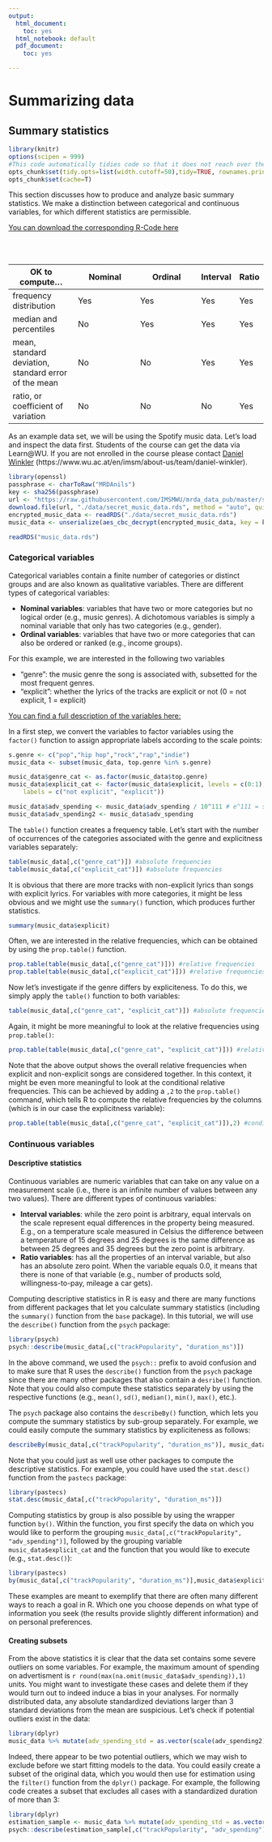 ```yaml
---
output:
  html_document:
    toc: yes
  html_notebook: default
  pdf_document:
    toc: yes

---
```

# Summarizing data

## Summary statistics

```r
library(knitr)
options(scipen = 999)
#This code automatically tidies code so that it does not reach over the page
opts_chunk$set(tidy.opts=list(width.cutoff=50),tidy=TRUE, rownames.print = FALSE, rows.print = 10)
opts_chunk$set(cache=T)
```

This section discusses how to produce and analyze basic summary statistics. We make a distinction between categorical and continuous variables, for which different statistics are permissible.

[You can download the corresponding R-Code here](./Code/04-basic_statistics.R)


<br>
<br>

OK to compute...    | Nominal   | Ordinal   | Interval    | Ratio
------------- | ------------- | ------------- | --- | ---
frequency distribution  | Yes  | Yes  | Yes  | Yes
median and percentiles  | No  | Yes  | Yes  | Yes
mean, standard deviation, standard error of the mean | No  | No  | Yes  | Yes
ratio, or coefficient of variation  | No  | No  | No  | Yes

As an example data set, we will be using the Spotify music data. Let's load and inspect the data first. Students of the course can get the data via Learn\@WU. If you are not enrolled in the course please contact [Daniel Winkler](https://www.wu.ac.at/en/imsm/about-us/team/daniel-winkler) (https://www.wu.ac.at/en/imsm/about-us/team/daniel-winkler).

```r
library(openssl)
passphrase <- charToRaw("MRDAnils")
key <- sha256(passphrase)
url <- "https://raw.githubusercontent.com/IMSMWU/mrda_data_pub/master/secret-music_data.rds"
download.file(url, "./data/secret_music_data.rds", method = "auto", quiet=FALSE)
encrypted_music_data <- readRDS("./data/secret_music_data.rds")
music_data <- unserialize(aes_cbc_decrypt(encrypted_music_data, key = key))
```


```r
readRDS("music_data.rds")
```
### Categorical variables

Categorical variables contain a finite number of categories or distinct groups and are also known as qualitative variables. There are different types of categorical variables:

* **Nominal variables**: variables that have two or more categories but no logical order (e.g., music genres). A dichotomous variables is simply a nominal variable that only has two categories (e.g., gender).
* **Ordinal variables**: variables that have two or more categories that can also be ordered or ranked (e.g., income groups).

For this example, we are interested in the following two variables

* "genre": the music genre the song is associated with, subsetted for the most frequent genres.  
* "explicit": whether the lyrics of the tracks are explicit or not (0 = not explicit, 1 = explicit)

[You can find a full description of the variables here:](https://developer.spotify.com/documentation/web-api/reference/personalization/get-users-top-artists-and-tracks/) 

In a first step, we convert the variables to factor variables using the ```factor()``` function to assign appropriate labels according to the scale points:

```r
s.genre <- c("pop","hip hop","rock","rap","indie")
music_data <- subset(music_data, top.genre %in% s.genre)

music_data$genre_cat <- as.factor(music_data$top.genre)
music_data$explicit_cat <- factor(music_data$explicit, levels = c(0:1), 
    labels = c("not explicit", "explicit"))

music_data$adv_spending <- music_data$adv_spending / 10^111 # e^111 = scaling factor for specific outliers
music_data$adv_spending2 <- music_data$adv_spending
```

The ```table()``` function creates a frequency table. Let's start with the number of occurrences of the categories associated with the genre and explicitness variables separately:

```r
table(music_data[,c("genre_cat")]) #absolute frequencies
table(music_data[,c("explicit_cat")]) #absolute frequencies
```

It is obvious that there are more tracks with non-explicit lyrics than songs with explicit lyrics. For variables with more categories, it might be less obvious and we might use the ```summary()``` function, which produces further statistics. 

```r
summary(music_data$explicit)
```

Often, we are interested in the relative frequencies, which can be obtained by using the ```prop.table()``` function.

```r
prop.table(table(music_data[,c("genre_cat")])) #relative frequencies
prop.table(table(music_data[,c("explicit_cat")])) #relative frequencies
```

Now let's investigate if the genre differs by expliciteness. To do this, we simply apply the ```table()``` function to both variables:

```r
table(music_data[,c("genre_cat", "explicit_cat")]) #absolute frequencies
```

Again, it might be more meaningful to look at the relative frequencies using ```prop.table()```:

```r
prop.table(table(music_data[,c("genre_cat", "explicit_cat")])) #relative frequencies
```

Note that the above output shows the overall relative frequencies when explicit and non-explicit songs are considered together. In this context, it might be even more meaningful to look at the conditional relative frequencies. This can be achieved by adding a ```,2``` to the ```prop.table()``` command, which tells R to compute the relative frequencies by the columns (which is in our case the explicitness variable): 

```r
prop.table(table(music_data[,c("genre_cat", "explicit_cat")]),2) #conditional relative frequencies
```

### Continuous variables

#### Descriptive statistics

Continuous variables are numeric variables that can take on any value on a measurement scale (i.e., there is an infinite number of values between any two values). There are different types of continuous variables:

* **Interval variables**: while the zero point is arbitrary, equal intervals on the scale represent equal differences in the property being measured. E.g., on a temperature scale measured in Celsius the difference between a temperature of 15 degrees and 25 degrees is the same difference as between 25 degrees and 35 degrees but the zero point is arbitrary. 
* **Ratio variables**: has all the properties of an interval variable, but also has an absolute zero point. When the variable equals 0.0, it means that there is none of that variable (e.g., number of products sold, willingness-to-pay, mileage a car gets). 

Computing descriptive statistics in R is easy and there are many functions from different packages that let you calculate summary statistics (including the ```summary()``` function from the ```base``` package). In this tutorial, we will use the ```describe()``` function from the ```psych``` package:

```r
library(psych)
psych::describe(music_data[,c("trackPopularity", "duration_ms")])
```

In the above command, we used the ```psych::``` prefix to avoid confusion and to make sure that R uses the ```describe()``` function from the ```psych``` package since there are many other packages that also contain a ```desribe()``` function. Note that you could also compute these statistics separately by using the respective functions (e.g., ```mean()```, ```sd()```, ```median()```, ```min()```, ```max()```, etc.). 

The ```psych``` package also contains the ```describeBy()``` function, which lets you compute the summary statistics by sub-group separately. For example, we could easily compute the summary statistics by expliciteness as follows: 

```r
describeBy(music_data[,c("trackPopularity", "duration_ms")], music_data$explicit_cat)
```

Note that you could just as well use other packages to compute the descriptive statistics. For example, you could have used the ```stat.desc()``` function from the ```pastecs``` package:

```r
library(pastecs)
stat.desc(music_data[,c("trackPopularity", "duration_ms")])
```

Computing statistics by group is also possible by using the wrapper function ```by()```. Within the function, you first specify the data on which you would like to perform the grouping ```music_data[,c("trackPopularity", "adv_spending")]```, followed by the grouping variable ```music_data$explicit_cat``` and the function that you would like to execute (e.g., ```stat.desc()```):

```r
library(pastecs)
by(music_data[,c("trackPopularity", "duration_ms")],music_data$explicit_cat,stat.desc)
```

These examples are meant to exemplify that there are often many different ways to reach a goal in R. Which one you choose depends on what type of information you seek (the results provide slightly different information) and on personal preferences.

#### Creating subsets

From the above statistics it is clear that the data set contains some severe outliers on some variables. For example, the maximum amount of spending on advertisment is `r round(max(na.omit(music_data$adv_spending)),1)` units. You might want to investigate these cases and delete them if they would turn out to indeed induce a bias in your analyses. For normally distributed data, any absolute standardized deviations larger than 3 standard deviations from the mean are suspicious. Let's check if potential outliers exist in the data:

```r
library(dplyr)
music_data %>% mutate(adv_spending_std = as.vector(scale(adv_spending2))) %>% filter(abs(adv_spending_std) > 3) %>% select(id, trackName, adv_spending, adv_spending_std)
```

Indeed, there appear to be two potential outliers, which we may wish to exclude before we start fitting models to the data. You could easily create a subset of the original data, which you would then use for estimation using the ```filter()``` function from the ```dplyr()``` package. For example, the following code creates a subset that excludes all cases with a standardized duration of more than 3: 

```r
library(dplyr)
estimation_sample <- music_data %>% mutate(adv_spending_std = as.vector(scale(adv_spending))) %>% filter(abs(adv_spending_std) < 3)
psych::describe(estimation_sample[,c("trackPopularity", "adv_spending")])
```

